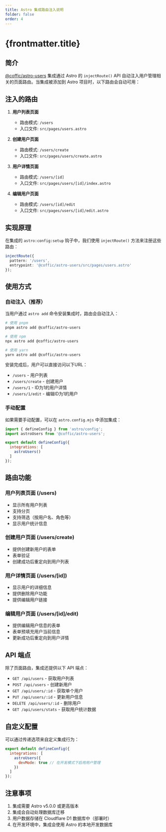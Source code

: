 ```yaml
---
title: Astro 集成路由注入说明
folder: false
order: 4
---
```


# {frontmatter.title}

## 简介

[@coffic/astro-users](file:///Users/angel/Code/Coffic/astro-users/packages/core/src/integration/index.ts#L8-L8) 集成通过 Astro 的 `injectRoute()` API 自动注入用户管理相关的页面路由。当集成被添加到 Astro 项目时，以下路由会自动可用：

## 注入的路由

1. **用户列表页面**
   - 路由模式: `/users`
   - 入口文件: `src/pages/users.astro`

2. **创建用户页面**
   - 路由模式: `/users/create`
   - 入口文件: `src/pages/users/create.astro`

3. **用户详情页面**
   - 路由模式: `/users/[id]`
   - 入口文件: `src/pages/users/[id]/index.astro`

4. **编辑用户页面**
   - 路由模式: `/users/[id]/edit`
   - 入口文件: `src/pages/users/[id]/edit.astro`

## 实现原理

在集成的 `astro:config:setup` 钩子中，我们使用 `injectRoute()` 方法来注册这些路由：

```typescript
injectRoute({
  pattern: '/users',
  entrypoint: '@coffic/astro-users/src/pages/users.astro'
});
```

## 使用方式

### 自动注入（推荐）

当用户通过 `astro add` 命令安装集成时，路由会自动注入：

```bash
# 使用 pnpm
pnpm astro add @coffic/astro-users

# 使用 npm
npx astro add @coffic/astro-users

# 使用 yarn
yarn astro add @coffic/astro-users
```

安装完成后，用户可以直接访问以下URL：
- `/users` - 用户列表
- `/users/create` - 创建用户
- `/users/1` - ID为1的用户详情
- `/users/1/edit` - 编辑ID为1的用户

### 手动配置

如果需要手动配置，可以在 `astro.config.mjs` 中添加集成：

```javascript
import { defineConfig } from 'astro/config';
import astroUsers from '@coffic/astro-users';

export default defineConfig({
  integrations: [
    astroUsers()
  ]
});
```

## 路由功能

### 用户列表页面 (/users)
- 显示所有用户列表
- 支持分页
- 支持筛选（按用户名、角色等）
- 显示用户统计信息

### 创建用户页面 (/users/create)
- 提供创建新用户的表单
- 表单验证
- 创建成功后重定向到用户列表

### 用户详情页面 (/users/[id])
- 显示用户的详细信息
- 提供删除用户功能
- 提供编辑用户链接

### 编辑用户页面 (/users/[id]/edit)
- 提供编辑用户信息的表单
- 表单预填充用户当前信息
- 更新成功后重定向到用户详情

## API 端点

除了页面路由，集成还提供以下 API 端点：

- `GET /api/users` - 获取用户列表
- `POST /api/users` - 创建新用户
- `GET /api/users/:id` - 获取单个用户
- `PUT /api/users/:id` - 更新用户信息
- `DELETE /api/users/:id` - 删除用户
- `GET /api/users/stats` - 获取用户统计数据

## 自定义配置

可以通过传递选项来自定义集成行为：

```javascript
export default defineConfig({
  integrations: [
    astroUsers({
      devMode: true // 在开发模式下启用用户管理
    })
  ]
});
```

## 注意事项

1. 集成需要 Astro v5.0.0 或更高版本
2. 集成会自动处理数据库迁移
3. 用户数据存储在 Cloudflare D1 数据库中（部署时）
4. 在开发环境中，集成会使用 Astro 的本地开发数据库